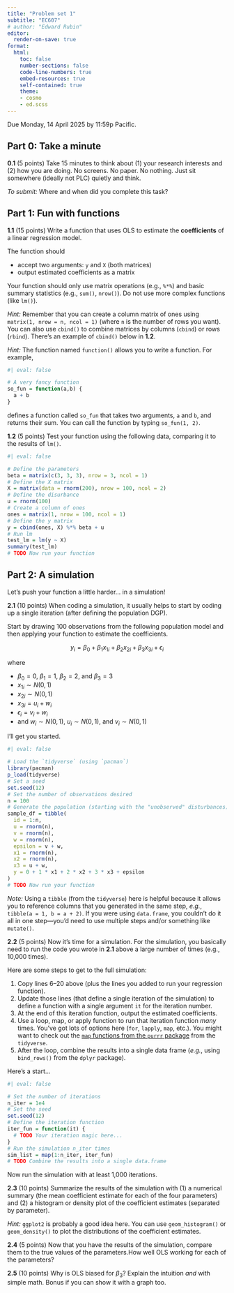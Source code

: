 ```yaml
---
title: "Problem set 1"
subtitle: "EC607"
# author: "Edward Rubin"
editor:
  render-on-save: true
format:
  html:
    toc: false
    number-sections: false
    code-line-numbers: true
    embed-resources: true
    self-contained: true
    theme:
    - cosmo
    - ed.scss
---
```


Due Monday, 14 April 2025 by 11:59p Pacific.

## Part 0: Take a minute

**0.1** (5 points) Take 15 minutes to think about (1) your research interests and (2) how you are doing. No screens. No paper. No nothing. Just sit somewhere (ideally not PLC) quietly and think.

*To submit:* Where and when did you complete this task?
  
## Part 1: Fun with functions

**1.1** (15 points) Write a function that uses OLS to estimate the **coefficients** of a linear regression model.

The function should

- accept two arguments: `y` and `X` (both matrices)
- output estimated coefficients as a matrix

Your function should only use matrix operations (e.g., `%*%`) and basic summary statistics (e.g., `sum()`, `nrow()`). Do not use more complex functions (like `lm()`).

*Hint:* Remember that you can create a column matrix of ones using `matrix(1, nrow = n, ncol = 1)` (where `n` is the number of rows you want). You can also use `cbind()` to combine matrices by columns (`cbind`) or rows (`rbind`). There's an example of `cbind()` below in **1.2**.

*Hint:* The function named `function()` allows you to write a function. For example, 

```r
#| eval: false

# A very fancy function
so_fun = function(a,b) {
  a + b
}
```

defines a function called `so_fun` that takes two arguments, `a` and `b`, and returns their sum. You can call the function by typing `so_fun(1, 2)`.

**1.2** (5 points) Test your function using the following data, comparing it to the results of `lm()`.

```r
#| eval: false

# Define the parameters
beta = matrix(c(3, 3, 3), nrow = 3, ncol = 1)
# Define the X matrix
X = matrix(data = rnorm(200), nrow = 100, ncol = 2)
# Define the disurbance
u = rnorm(100)
# Create a column of ones
ones = matrix(1, nrow = 100, ncol = 1)
# Define the y matrix
y = cbind(ones, X) %*% beta + u
# Run lm
test_lm = lm(y ~ X)
summary(test_lm)
# TODO Now run your function
```

## Part 2: A simulation

Let's push your function a little harder... in a simulation!

**2.1** (10 points) When coding a simulation, it usually helps to start by coding up a single iteration (after defining the population DGP).

Start by drawing 100 observations from the following population model and then applying your function to estimate the coefficients.

$$
y_i = \beta_0 + \beta_1 x_{1i} + \beta_2 x_{2i} + \beta_3 x_{3i} + \epsilon_i
$$

where

- $\beta_0 = 0$, $\beta_1 = 1$, $\beta_2 = 2$, and $\beta_3 = 3$
- $x_{1i} \sim N(0, 1)$
- $x_{2i} \sim N(0, 1)$
- $x_{3i} = u_i + w_i$
- $\epsilon_i = v_i + w_i$
- and $w_i \sim N(0, 1)$, $u_i \sim N(0, 1)$, and $v_i \sim N(0, 1)$
  
I'll get you started. 

```r
#| eval: false

# Load the `tidyverse` (using `pacman`)
library(pacman)
p_load(tidyverse)
# Set a seed
set.seed(12)
# Set the number of observations desired
n = 100
# Generate the population (starting with the "unobserved" disturbances)
sample_df = tibble(
  id = 1:n,
  u = rnorm(n),
  v = rnorm(n),
  w = rnorm(n),
  epsilon = v + w,
  x1 = rnorm(n),
  x2 = rnorm(n),
  x3 = u + w,
  y = 0 + 1 * x1 + 2 * x2 + 3 * x3 + epsilon
)
# TODO Now run your function
```

*Note:* Using a `tibble` (from the `tidyverse`) here is helpful because it allows you to reference columns that you generated in the same step, *e.g.*, `tibble(a = 1, b = a + 2)`. If you were using `data.frame`, you couldn't do it all in one step—you'd need to use multiple steps and/or something like `mutate()`.

**2.2** (5 points) Now it's time for a simulation. For the simulation, you basically need to run the code you wrote in **2.1** above a large number of times (e.g., 10,000 times).

Here are some steps to get to the full simulation:

1. Copy lines 6–20 above (plus the lines you added to run your regression function).
1. Update those lines (that define a single iteration of the simulation) to define a function with a single argument `it` for the iteration number.
1. At the end of this iteration function, output the estimated coefficients.
1. Use a loop, map, or apply function to run that iteration function *many* times. You've got lots of options here (`for`, `lapply`, `map`, etc.). You might want to check out the [`map` functions from the `purrr` package](https://purrr.tidyverse.org/reference/map.html) from the `tidyverse`.
1. After the loop, combine the results into a single data frame (*e.g.*, using `bind_rows()` from the `dplyr` package).

Here's a start...

```r
#| eval: false

# Set the number of iterations
n_iter = 1e4
# Set the seed
set.seed(12)
# Define the iteration function
iter_fun = function(it) {
  # TODO Your iteration magic here...
}
# Run the simulation n_iter times
sim_list = map(1:n_iter, iter_fun)
# TODO Combine the results into a single data.frame
```



Now run the simulation with at least 1,000 iterations.

**2.3** (10 points) Summarize the results of the simulation with (1) a numerical summary (the mean coefficient estimate for each of the four parameters) and (2) a histogram or density plot of the coefficient estimates (separated by parameter).

*Hint:* `ggplot2` is probably a good idea here. You can use `geom_histogram()` or `geom_density()` to plot the distributions of the coefficient estimates.

**2.4** (5 points) Now that you have the results of the simulation, compare them to the true values of the parameters.How well OLS working for each of the parameters?

**2.5** (10 points) Why is OLS biased for $\beta_3$? Explain the intuition *and* with simple math. Bonus if you can show it with a graph too.